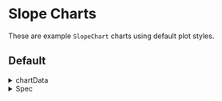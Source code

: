 
<Meta title="Charts/Examples/Slope Charts" />

# Slope Charts

These are example `SlopeChart` charts using default plot styles.

## Default

<Canvas of={SlopeChart.Default} />

<details>
    <summary>chartData</summary>

    ```json
    [
        {
            "Year": "2015",
            "Variable": "Variable A",
            "Average": 43472.99032944677
        },
        {
            "Year": "2015",
            "Variable": "Variable B",
            "Average": 35163.57588710289
        },
        {
            "Year": "2015",
            "Variable": "Variable C",
            "Average": 26866.239745493527
        },
        {
            "Year": "2021",
            "Variable": "Variable A",
            "Average": 24145.24057001651
        },
        {
            "Year": "2021",
            "Variable": "Variable B",
            "Average": 22256.24442741557
        },
        {
            "Year": "2021",
            "Variable": "Variable C",
            "Average": 20418.877644859735
        }
    ]
    ```

</details>

<details>
    <summary>Spec</summary>

    ```javascript
        let spec = $derived({
    	height: 300,
    	marginBottom: 30,
    	x: { axis: null, type: 'ordinal', insetLeft: 90, insetRight: 90 },
    	y: { axis: null, inset: 20 },
    	color: {
    		legend: true,
    		range: [
    			currentTheme.color.data.primary,
    			currentTheme.color.data.secondary,
    			currentTheme.color.data.tertiary
    		]
    	},
    	marks: [
    		Plot.line(chartData, {
    			x: 'Year',
    			y: 'Average',
    			z: 'Variable',
    			stroke: 'Variable',
    			tip: true
    		}),
    		Plot.tickX(chartData, {
    			x: 'Year',
    			stroke: currentTheme.color.chart.grid
    		}),
    		Plot.textX(
    			chartData.filter((d) => d.Variable === 'Variable A'),
    			{
    				dy: 135,
    				text: (d) => d.Year
    			}
    		),
    		Plot.dot(chartData, {
    			r: 4,
    			x: 'Year',
    			y: 'Average',
    			stroke: 'Variable',
    			strokeWidth: 2,
    			fill: currentTheme.color.chart.background,
    			fillOpacity: 1
    		}),
    		d3
    			.groups(chartData, (d) => d.Year === '2015')
    			.map(([left, data]) =>
    				Plot.text(
    					data,
    					occlusionY({
    						x: 'Year',
    						y: 'Average',
    						text: (d) => '£' + formatHigh(d.Average),
    						textAnchor: left ? 'end' : 'start',
    						dx: left ? -8 : 8,
    						radius: 8.5
    					})
    				)
    			)
    	]
    });
    ```

</details>
